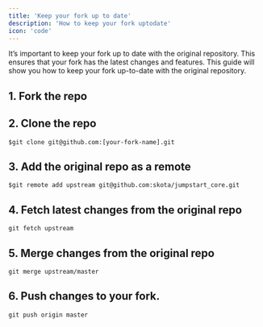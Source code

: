 ```yaml
---
title: 'Keep your fork up to date'
description: 'How to keep your fork uptodate'
icon: 'code'
---
```


It’s important to keep your fork up to date with the original repository. This ensures that your fork has the latest changes and features. This guide will show you how to keep your fork up-to-date with the original repository.

## 1. Fork the repo


## 2. Clone the repo
```
$git clone git@github.com:[your-fork-name].git
```


## 3. Add the original repo as a remote
```
$git remote add upstream git@github.com:skota/jumpstart_core.git
```

## 4. Fetch latest changes from the original repo
```
git fetch upstream
```

## 5. Merge changes from the original repo
```
git merge upstream/master
```

## 6. Push changes to your fork.

```
git push origin master
```